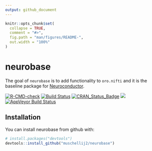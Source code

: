 ```yaml
---
output: github_document
---
```


<!-- README.md is generated from README.Rmd. Please edit that file -->

```r
knitr::opts_chunk$set(
  collapse = TRUE,
  comment = "#>",
  fig.path = "man/figures/README-",
  out.width = "100%"
)
```

# neurobase

The goal of `neurobase` is to add functionality to `oro.nifti` and it is the baseline package for [Neuroconductor](https://neuroconductor.org/).

<!-- badges: start -->
[![R-CMD-check](https://github.com/muschellij2/neurobase/workflows/R-CMD-check/badge.svg)](https://github.com/muschellij2/neurobase/actions)
[![Build Status](https://travis-ci.org/muschellij2/neurobase.svg?branch=master)](https://travis-ci.org/muschellij2/neurobase)
[![CRAN_Status_Badge](http://www.r-pkg.org/badges/version/neurobase)](https://cran.r-project.org/package=neurobase)
[![](http://cranlogs.r-pkg.org/badges/grand-total/neurobase)](
https://cran.r-project.org/package=neurobase)
[![AppVeyor Build Status](https://ci.appveyor.com/api/projects/status/github/muschellij2/neurobase?branch=master&svg=true)](https://ci.appveyor.com/project/muschellij2/neurobase)
<!-- badges: end -->



## Installation

You can install neurobase from github with:

```r
# install.packages("devtools")
devtools::install_github("muschellij2/neurobase")
```

